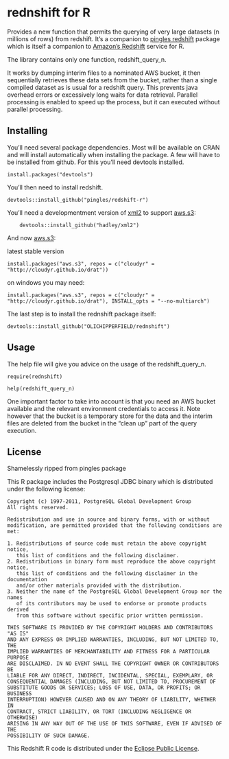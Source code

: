 # rednshift for R

Provides a new function that permits the querying of very large datasets (n millions of rows) from redshift.  It's a companion to [pingles redshift](https://github.com/pingles/redshift-r) package which is itself a companion to [Amazon's Redshift](http://aws.amazon.com/redshift/) service for R.

The library contains only one function, redshift_query_n.  

It works by dumping interim files to a nominated AWS bucket, it then sequentially retrieves these data sets from the bucket, rather than a single compiled dataset as is usual for a redshift query. This prevents java overhead errors or excessively long waits for data retrieval. Parallel processing is enabled to speed up the process, but it can executed without parallel processing.

## Installing

You'll need several package dependencies.  Most will be available on CRAN and will install automatically when installing the package.  A few will have to be installed from github.  For this you'll need devtools installed.

    install.packages("devtools")

You'll then need to install redshift.

    devtools::install_github("pingles/redshift-r")

You'll need a developmentment version of [xml2](https://github.com/hadley/xml2) to support [aws.s3](https://github.com/cloudyr/aws.s3):

        devtools::install_github("hadley/xml2")

And now [aws.s3](https://github.com/cloudyr/aws.s3):

latest stable version

    install.packages("aws.s3", repos = c("cloudyr" = "http://cloudyr.github.io/drat"))

on windows you may need:

    install.packages("aws.s3", repos = c("cloudyr" = "http://cloudyr.github.io/drat"), INSTALL_opts = "--no-multiarch")

The last step is to install the rednshift package itself:

    devtools::install_github("OLICHIPPERFIELD/rednshift")

## Usage

The help file will give you advice on the usage of the redshift_query_n.

    require(rednshift)
    
    help(redshift_query_n)
    
One important factor to take into account is that you need an AWS bucket available and the relevant environment credentials to access it.  Note however that the bucket is a temporary store for the data and the interim files are deleted from the bucket in the "clean up" part of the query execution.

## License

Shamelessly ripped from pingles package

This R package includes the Postgresql JDBC binary which is distributed under the following license:

    Copyright (c) 1997-2011, PostgreSQL Global Development Group
    All rights reserved.

    Redistribution and use in source and binary forms, with or without
    modification, are permitted provided that the following conditions are met:

    1. Redistributions of source code must retain the above copyright notice,
       this list of conditions and the following disclaimer.
    2. Redistributions in binary form must reproduce the above copyright notice,
       this list of conditions and the following disclaimer in the documentation
       and/or other materials provided with the distribution.
    3. Neither the name of the PostgreSQL Global Development Group nor the names
       of its contributors may be used to endorse or promote products derived
       from this software without specific prior written permission.

    THIS SOFTWARE IS PROVIDED BY THE COPYRIGHT HOLDERS AND CONTRIBUTORS "AS IS"
    AND ANY EXPRESS OR IMPLIED WARRANTIES, INCLUDING, BUT NOT LIMITED TO, THE
    IMPLIED WARRANTIES OF MERCHANTABILITY AND FITNESS FOR A PARTICULAR PURPOSE
    ARE DISCLAIMED. IN NO EVENT SHALL THE COPYRIGHT OWNER OR CONTRIBUTORS BE
    LIABLE FOR ANY DIRECT, INDIRECT, INCIDENTAL, SPECIAL, EXEMPLARY, OR
    CONSEQUENTIAL DAMAGES (INCLUDING, BUT NOT LIMITED TO, PROCUREMENT OF
    SUBSTITUTE GOODS OR SERVICES; LOSS OF USE, DATA, OR PROFITS; OR BUSINESS
    INTERRUPTION) HOWEVER CAUSED AND ON ANY THEORY OF LIABILITY, WHETHER IN
    CONTRACT, STRICT LIABILITY, OR TORT (INCLUDING NEGLIGENCE OR OTHERWISE)
    ARISING IN ANY WAY OUT OF THE USE OF THIS SOFTWARE, EVEN IF ADVISED OF THE
    POSSIBILITY OF SUCH DAMAGE.

This Redshift R code is distributed under the [Eclipse Public License](http://www.eclipse.org/legal/epl-v10.html).
